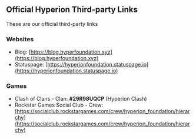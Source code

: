 ## Official Hyperion Third-party Links
These are our official third-party links

### Websites
- Blog: [https://blog.hyperfoundation.xyz](https://blog.hyperfoundation.xyz)
- Statuspage: [https://hyperionfoundation.statuspage.io](https://hyperionfoundation.statuspage.io)

### Games
- Clash of Clans - Clan: **#29R98UQCP** (Hyperion Clash)
- Rockstar Games Social Club - Crew: [https://socialclub.rockstargames.com/crew/hyperion_foundation/hierarchy](https://socialclub.rockstargames.com/crew/hyperion_foundation/hierarchy)